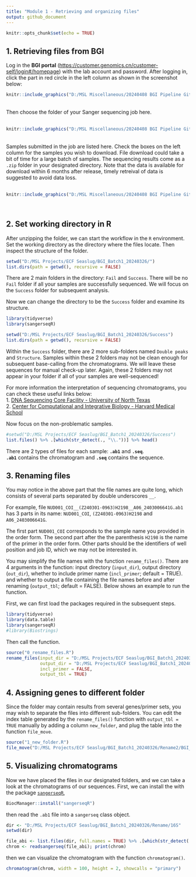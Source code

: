 ---
title: "Module 1 - Retrieving and organizing files"
output: github_document
---

```{r setup, include=FALSE}
knitr::opts_chunk$set(echo = TRUE)
```

## 1. Retrieving files from BGI
Log in the **BGI portal** (<https://customer.genomics.cn/customer-self/login#/homepage>)  with the lab account and password. After logging in, click the part in red circle in the left column as shown in the screenshot below:

```{r, echo=FALSE, out.width = '68%', fig.align='center'}
knitr::include_graphics("D:/MSL Miscellaneous/20240408 BGI Pipeline Github/0_BGI_choosefolder.jpg")
```
<br>
Then choose the folder of your Sanger sequencing job here.
<br>
<br>
```{r, echo=FALSE, out.width = '68%', fig.align='center'}
knitr::include_graphics("D:/MSL Miscellaneous/20240408 BGI Pipeline Github/1_BGI_choosefolder2.jpg")
```
<br>
Samples submitted in the job are listed here. Check the boxes on the left column for the samples you wish to download. File download could take a bit of time for a large batch of samples. The sequencing results come as a `.zip` folder in your designated directory. Note that the data is available for download within 6 months after release, timely retreival of data is suggested to avoid data loss.
<br>
<br>
```{r, echo=FALSE, out.width = '68%', fig.align='center'}
knitr::include_graphics("D:/MSL Miscellaneous/20240408 BGI Pipeline Github/2_BGI_choosefile.jpg")
```
<br>

## 2. Set working directory in R

After unzipping the folder, we can start the workflow in the `R` environment. Set the working directory as the directory where the files locate. Then inspect the structure of the folder.

```{r, eval = TRUE}
setwd("D:/MSL Projects/ECF Seaslug/BGI_Batch1_20240326/")
list.dirs(path = getwd(), recursive = FALSE)
```

There are 2 main folders in the directory: `Fail` and `Success`. There will be no `Fail` folder if all your samples are successfully sequenced. We will focus on the `Success` folder for subsequent analysis.

Now we can change the directory to be the `Success` folder and examine its structure.
```{r, eval = TRUE, include=FALSE}
library(tidyverse)
library(sangerseqR)
```

```{r, eval = TRUE}
setwd("D:/MSL Projects/ECF Seaslug/BGI_Batch1_20240326/Success")
list.dirs(path = getwd(), recursive = FALSE)
```

Within the `Success` folder, there are 2 more sub-folders named `Double peaks` and `Structure`. Samples within these 2 folders may not be clean enough for subsequent base-calling from the chromatograms. We will leave these sequences for manual check-up later. Again, these 2 folders may not appear in your folder if all of your samples are well-sequenced! 

For more information the interpretation of sequencing chromatograms, you can check these useful links below:
<br>
1. [DNA Sequencing Core Facility - University of North Texas](https://biology.unt.edu/~jajohnson/Chromatogram_Interpretation) 
<br>
2. [Center for Computational and Integrative Biology - Harvard Medical School](https://dnacore.mgh.harvard.edu/new-cgi-bin/site/pages/sequencing_pages/seq_troubleshooting.jsp)

Now focus on the non-problematic samples.

```{r, echo = FALSE}
#setwd("D:/MSL Projects/ECF Seaslug/BGI_Batch1_20240326/Success")
list.files() %>% .[which(str_detect(., "\\."))] %>% head()
```

There are 2 types of files for each sample: **`.ab1`** and **`.seq`**. <br>
**`.ab1`** contains the chromatogram and **`.seq`** contains the sequence.


## 3. Renaming files

You may notice in the above part that the file names are quite long, which consists of several parts separated by double underscores `__`. 

For example, file `NUD001_COI__(Z240301-0963)H2198__A06_2403006641G.ab1` has 3 parts in its name:
`NUD001_COI`, `(Z240301-0963)H2198` and `A06_2403006641G`.

The first part `NUD001_COI` corresponds to the sample name you provided in the order form. 
The second part after the the parenthesis `H2198` is the name of the primer in the order form. 
Other parts should be the identifiers of well position and job ID, which we may not be interested in.

You may simplify the file names with the function `rename_files()`. There are 4 arguments in the function: input directory (`input_dir`), output directory (`out_dir`), whether to include primer name (`incl_primer`; default = TRUE). and whether to output a file containing the file names before and after renaming (`output_tbl`; default = FALSE). Below shows an example to run the function.

First, we can first load the packages required in the subsequent steps.

```{r, eval = TRUE, include=FALSE}
library(tidyverse)
library(data.table)
library(sangerseqR)
#library(Biostrings)
```

Then call the function.
```{r, eval = FALSE}
source("0_rename_files.R")
rename_files(input_dir = "D:/MSL Projects/ECF Seaslug/BGI_Batch1_20240326/Success",
             output_dir = "D:/MSL Projects/ECF Seaslug/BGI_Batch1_20240326/Rename",
             incl_primer = FALSE,
             output_tbl = TRUE)
```

## 4. Assigning genes to different folder

Since the folder may contain results from several genes/primer sets, you may wish to separate the files into different sub-folders. You can edit the index table generated by the `rename_files()` function with `output_tbl = TRUE` manually by adding a column `new_folder`, and plug the table into the function `file_move`.

```{r, eval = FALSE}
source("1_new_folder.R")
file_move("D:/MSL Projects/ECF Seaslug/BGI_Batch1_20240326/Rename2/BGI_file_rename.tsv")
```

## 5. Visualizing chromatograms

Now we have placed the files in our designated folders, and we can take a look at the chromatograms of our sequences. First, we can install the with the package [`sangerseqR`](https://bioconductor.org/packages/release/bioc/html/sangerseqR.html), 

```{r, eval = FALSE}
BiocManager::install("sangerseqR")
```
then read the `.ab1` file into a `sangerseq` class object.
```{r, eval = TRUE, include = FALSE}
dir <- "D:/MSL Projects/ECF Seaslug/BGI_Batch1_20240326/Rename/16S"
setwd(dir)
```
```{r, eval = TRUE, message = FALSE}
file_abi <- list.files(dir, full.names = TRUE) %>% .[which(str_detect(., "ab1"))] %>% .[1]
chrom <- readsangerseq(file_abi); print(chrom)
```
then we can visualize the chromatogram with the function `chromatogram()`. 
```{r, eval = TRUE}
chromatogram(chrom, width = 100, height = 2, showcalls = "primary")
```